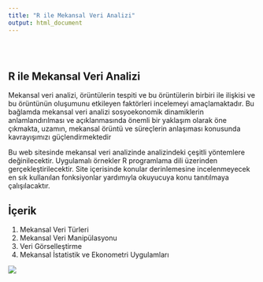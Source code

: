 ```yaml
---
title: "R ile Mekansal Veri Analizi"
output: html_document
---
```


<style type="text/css">
.title {
  display: none;
}

#getting-started img {
  margin-right: 10px;
}

</style>

<div class="row" style="padding-top: 30px;">
<div class="col-sm-6">

# **R ile Mekansal Veri Analizi**

Mekansal veri analizi, örüntülerin tespiti ve bu örüntülerin birbiri ile ilişkisi ve bu örüntünün oluşumunu etkileyen faktörleri incelemeyi amaçlamaktadır. Bu bağlamda mekansal veri analizi sosyoekonomik dinamiklerin anlamlandırılması ve açıklanmasında önemli bir yaklaşım olarak öne çıkmakta, uzamın, mekansal örüntü ve süreçlerin anlaşıması konusunda kavrayışımızı güçlendirmektedir

Bu web sitesinde mekansal veri analizinde analizindeki çeşitli yöntemlere değinilecektir. Uygulamalı örnekler R programlama dili üzerinden gerçekleştirilecektir. Site içerisinde konular derinlemesine incelenmeyecek en sık kullanılan fonksiyonlar yardımıyla okuyucuya konu tanıtılmaya çalışılacaktır.






## İçerik

1. Mekansal Veri Türleri
2. Mekansal Veri Manipülasyonu
3. Veri Görselleştirme
4. Mekansal İstatistik ve Ekonometri Uygulamları


</div>
<div class="col-sm-6">


<a href = "https://crumplab.github.io">
![](images/spatial_logo.png)
</a>
</div>
